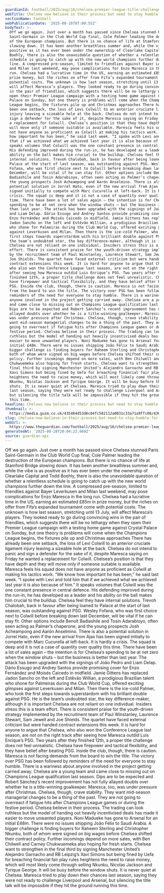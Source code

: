 ```yaml
---
guardianId: football/2025/aug/16/chelsea-premier-league-title-challenge
webTitle: Chelsea now believe in their process but need to stay humble for title tilt
sectionName: Football
webPublicationDate: '2025-08-16T07:00:55Z'
bodyText: >-
  Off we go again. Just over a month has passed since Chelsea stunned Paris
  Saint-Germain in the Club World Cup final, Cole Palmer leading the destruction
  of the European champions. But there is no chance of life at Stamford Bridge
  slowing down. It has been another breathless summer and, while the vibe is as
  positive as it has ever been under the ownership of Clearlake Capital and Todd
  Boehly, there is also the unavoidable question of whether a relentless
  schedule is going to catch up with the new world champions further down the
  line. A compressed pre-season, limited to friendlies against Bayer Leverkusen
  and Milan last weekend, may pose complications for Enzo Maresca in the long
  run. Chelsea had a lucrative time in the US, earning an estimated £85m in
  prize money, but the riches on offer from Fifa’s expanded tournament come with
  potential costs. The unknown is how last season, stretching until 13 July,
  will affect Maresca’s players. They looked ready to go during convincing wins
  in the pair of friendlies, which suggests there will be no lethargy when they
  open their Premier League campaign with a testing home game against Crystal
  Palace on Sunday, but one theory is problems will come when the Champions
  League begins, the fixtures pile up and Christmas approaches There has already
  been one setback, the loss of Levi Colwill to an anterior cruciate ligament
  injury leaving a sizeable hole at the back. Chelsea do not intend to panic and
  sign a defender for the sake of it, despite Maresca saying on Friday he wanted
  a replacement for Colwill. Chelsea’s position is that they have depth and they
  will move only if someone suitable is available. Maresca feels his squad does
  not have anyone as proficient as Colwill at making his tactics work. “We know
  how important he has been,” he said last week. “I spoke with Levi and told him
  that if we achieved what we achieved last year it is also because of him.” It
  speaks volumes that Colwill was the one constant presence in central defence.
  His defending improved during the run-in, he has developed as a leader and his
  ability on the ball makes him crucial to the buildup. Chelsea feel they have
  internal solutions. Trevoh Chalobah, back in favour after being loaned to
  Palace at the start of last season, was outstanding against PSG. Wesley
  Fofana, who was first choice next to Colwill before breaking down last
  December, will be vital if he can stay fit. Other options include Benoît
  Badiashile and Tosin Adarabioyo, often seen acting as Palmer’s chaperone, and
  the young prospects Josh Acheampong and Aarón Anselmino. There is also a
  potential solution in Jorrel Hato, even if the new arrival from Ajax has been
  signed initially to compete with Marc Cucurella at left-back. It is hardly a
  crisis. The squad is deep and it is not a case of quantity over quality this
  time. There have been a lot of sales again – the intention is for Chelsea’s
  spending to be at net zero when the window shuts – but the business is better
  than last year. The attack has been upgraded with the signings of João Pedro
  and Liam Delap. Dário Essugo and Andrey Santos provide promising cover for
  Enzo Fernández and Moisés Caicedo in midfield. Jamie Gittens has replaced
  Jadon Sancho on the left and Estêvão Willian, a prodigious Brazilian talent
  who shone for Palmeiras during the Club World Cup, offered exciting glimpses
  against Leverkusen and Milan. Then there is the ice-cold Palmer, who took the
  first steps towards superstardom with his brilliant double against PSG. He is
  the team’s undoubted star, the key difference-maker, although it is important
  Chelsea are not reliant on one individual. Insiders stress this is a team
  effort. There is consistent praise for the youth-driven strategy implemented
  by the recruitment team of Paul Winstanley, Laurence Stewart, Sam Jewell and
  Joe Shields. The quartet have faced external criticism but were handed
  contract extensions this week. It is hard for anyone to argue that Chelsea,
  who also won the Conference League last season, are not on the right track
  after seeing how Maresca outdid Luis Enrique’s PSG. Two years after they
  finished 12th, a proper title challenge does not feel unrealistic. Chelsea
  have firepower and tactical flexibility, and they have belief after beating
  PSG. Inside the club, though, there is caution. Maresca is not facing demands
  from the board to win the title. The victory over PSG has been followed by
  reminders of the need for everyone to stay humble. There is a wariness about
  anyone involved in the project getting carried away. Chelsea are a young team
  and came close to missing out on Champions League qualification last season.
  Dips are to be expected and Robert Sánchez’s recent improvement has not fully
  allayed doubts over whether he is a title-winning goalkeeper. Maresca, too,
  was under pressure after Christmas. Chelsea, though, crave stability. They
  want mid-season managerial changes to be a thing of the past. They are not
  going to overreact if fatigue hits after Champions League games or during the
  festive period. Chelsea believe in their process. The trading can look
  ruthless but the model of handing out heavily incentivised deals has made it
  easier to move unwanted players. Noni Madueke has gone to Arsenal for an
  initial £48m. There were no issues shipping João Félix to Saudi Arabia. A
  bigger challenge is finding buyers for Raheem Sterling and Christopher Nkunku,
  both of whom were signed on big wages before Chelsea shifted their contract
  policy. Further incomings depend on more sales, with Ben Chilwell and Carney
  Chukwuemeka also hoping for fresh starts. Chelsea want to strengthen in the
  final third by signing Manchester United’s Alejandro Garnacho and RB Leipzig’s
  Xavi Simons but being fined by Uefa for breaching financial fair play rules
  heightens the need to raise money, which will most likely come through selling
  Nkunku, Nicolas Jackson and Tyrique George. It will be busy before the window
  shuts. It is never quiet at Chelsea. Maresca tried to play down their chances
  last season, saying they were not ready to challenge Liverpool and Arsenal,
  but silencing the title talk will be impossible if they hit the ground running
  this time.
headline: Chelsea now believe in their process but need to stay humble for title tilt
thumbnail: >-
  https://media.guim.co.uk/435464d53d6c04fc582112a0031c33a71a9ffc08/436_0_4563_3650/500.jpg
slug: chelsea-now-believe-in-their-process-but-need-to-stay-humble-for-title-tilt
webUrl: >-
  https://www.theguardian.com/football/2025/aug/16/chelsea-premier-league-title-challenge
generatedAt: '2025-08-28T20:04:23.669Z'
source: guardian-api
---
```

Off we go again. Just over a month has passed since Chelsea stunned Paris Saint-Germain in the Club World Cup final, Cole Palmer leading the destruction of the European champions. But there is no chance of life at Stamford Bridge slowing down. It has been another breathless summer and, while the vibe is as positive as it has ever been under the ownership of Clearlake Capital and Todd Boehly, there is also the unavoidable question of whether a relentless schedule is going to catch up with the new world champions further down the line. A compressed pre-season, limited to friendlies against Bayer Leverkusen and Milan last weekend, may pose complications for Enzo Maresca in the long run. Chelsea had a lucrative time in the US, earning an estimated £85m in prize money, but the riches on offer from Fifa’s expanded tournament come with potential costs. The unknown is how last season, stretching until 13 July, will affect Maresca’s players. They looked ready to go during convincing wins in the pair of friendlies, which suggests there will be no lethargy when they open their Premier League campaign with a testing home game against Crystal Palace on Sunday, but one theory is problems will come when the Champions League begins, the fixtures pile up and Christmas approaches There has already been one setback, the loss of Levi Colwill to an anterior cruciate ligament injury leaving a sizeable hole at the back. Chelsea do not intend to panic and sign a defender for the sake of it, despite Maresca saying on Friday he wanted a replacement for Colwill. Chelsea’s position is that they have depth and they will move only if someone suitable is available. Maresca feels his squad does not have anyone as proficient as Colwill at making his tactics work. “We know how important he has been,” he said last week. “I spoke with Levi and told him that if we achieved what we achieved last year it is also because of him.” It speaks volumes that Colwill was the one constant presence in central defence. His defending improved during the run-in, he has developed as a leader and his ability on the ball makes him crucial to the buildup. Chelsea feel they have internal solutions. Trevoh Chalobah, back in favour after being loaned to Palace at the start of last season, was outstanding against PSG. Wesley Fofana, who was first choice next to Colwill before breaking down last December, will be vital if he can stay fit. Other options include Benoît Badiashile and Tosin Adarabioyo, often seen acting as Palmer’s chaperone, and the young prospects Josh Acheampong and Aarón Anselmino. There is also a potential solution in Jorrel Hato, even if the new arrival from Ajax has been signed initially to compete with Marc Cucurella at left-back. It is hardly a crisis. The squad is deep and it is not a case of quantity over quality this time. There have been a lot of sales again – the intention is for Chelsea’s spending to be at net zero when the window shuts – but the business is better than last year. The attack has been upgraded with the signings of João Pedro and Liam Delap. Dário Essugo and Andrey Santos provide promising cover for Enzo Fernández and Moisés Caicedo in midfield. Jamie Gittens has replaced Jadon Sancho on the left and Estêvão Willian, a prodigious Brazilian talent who shone for Palmeiras during the Club World Cup, offered exciting glimpses against Leverkusen and Milan. Then there is the ice-cold Palmer, who took the first steps towards superstardom with his brilliant double against PSG. He is the team’s undoubted star, the key difference-maker, although it is important Chelsea are not reliant on one individual. Insiders stress this is a team effort. There is consistent praise for the youth-driven strategy implemented by the recruitment team of Paul Winstanley, Laurence Stewart, Sam Jewell and Joe Shields. The quartet have faced external criticism but were handed contract extensions this week. It is hard for anyone to argue that Chelsea, who also won the Conference League last season, are not on the right track after seeing how Maresca outdid Luis Enrique’s PSG. Two years after they finished 12th, a proper title challenge does not feel unrealistic. Chelsea have firepower and tactical flexibility, and they have belief after beating PSG. Inside the club, though, there is caution. Maresca is not facing demands from the board to win the title. The victory over PSG has been followed by reminders of the need for everyone to stay humble. There is a wariness about anyone involved in the project getting carried away. Chelsea are a young team and came close to missing out on Champions League qualification last season. Dips are to be expected and Robert Sánchez’s recent improvement has not fully allayed doubts over whether he is a title-winning goalkeeper. Maresca, too, was under pressure after Christmas. Chelsea, though, crave stability. They want mid-season managerial changes to be a thing of the past. They are not going to overreact if fatigue hits after Champions League games or during the festive period. Chelsea believe in their process. The trading can look ruthless but the model of handing out heavily incentivised deals has made it easier to move unwanted players. Noni Madueke has gone to Arsenal for an initial £48m. There were no issues shipping João Félix to Saudi Arabia. A bigger challenge is finding buyers for Raheem Sterling and Christopher Nkunku, both of whom were signed on big wages before Chelsea shifted their contract policy. Further incomings depend on more sales, with Ben Chilwell and Carney Chukwuemeka also hoping for fresh starts. Chelsea want to strengthen in the final third by signing Manchester United’s Alejandro Garnacho and RB Leipzig’s Xavi Simons but being fined by Uefa for breaching financial fair play rules heightens the need to raise money, which will most likely come through selling Nkunku, Nicolas Jackson and Tyrique George. It will be busy before the window shuts. It is never quiet at Chelsea. Maresca tried to play down their chances last season, saying they were not ready to challenge Liverpool and Arsenal, but silencing the title talk will be impossible if they hit the ground running this time.
